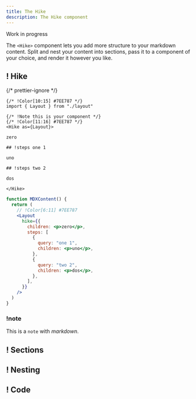 ```yaml
---
title: The Hike
description: The Hike component
---
```



Work in progress

The `<Hike>` component lets you add more structure to your markdown content. Split and nest your content into sections, pass it to a component of your choice, and render it however you like.

<Hike as={HikeGuide}>

## ! Hike

{/* prettier-ignore */}
```mdx You write this content
{/* !Color[10:15] #7EE787 */}
import { Layout } from "./layout"

{/* !Note this is your component */}
{/* !Color[11:16] #7EE787 */}
<Hike as={Layout}>

zero

## !steps one 1

uno

## !steps two 2

dos

</Hike>
```

```jsx CodeHike generates this JSX
function MDXContent() {
  return (
    // !Color[6:11] #7EE787
    <Layout
      hike={{
        children: <p>zero</p>,
        steps: [
          {
            query: "one 1",
            children: <p>uno</p>,
          },
          {
            query: "two 2",
            children: <p>dos</p>,
          },
        ],
      }}
    />
  )
}
```

### !note

This is a `note` with _markdown_.

## ! Sections

## ! Nesting

## ! Code

</Hike>
